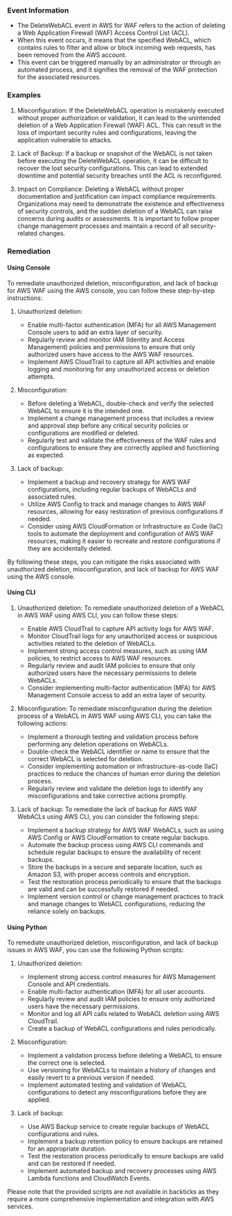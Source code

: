 
### Event Information

- The DeleteWebACL event in AWS for WAF refers to the action of deleting a Web Application Firewall (WAF) Access Control List (ACL).
- When this event occurs, it means that the specified WebACL, which contains rules to filter and allow or block incoming web requests, has been removed from the AWS account.
- This event can be triggered manually by an administrator or through an automated process, and it signifies the removal of the WAF protection for the associated resources.


### Examples

1. Misconfiguration: If the DeleteWebACL operation is mistakenly executed without proper authorization or validation, it can lead to the unintended deletion of a Web Application Firewall (WAF) ACL. This can result in the loss of important security rules and configurations, leaving the application vulnerable to attacks.

2. Lack of Backup: If a backup or snapshot of the WebACL is not taken before executing the DeleteWebACL operation, it can be difficult to recover the lost security configurations. This can lead to extended downtime and potential security breaches until the ACL is reconfigured.

3. Impact on Compliance: Deleting a WebACL without proper documentation and justification can impact compliance requirements. Organizations may need to demonstrate the existence and effectiveness of security controls, and the sudden deletion of a WebACL can raise concerns during audits or assessments. It is important to follow proper change management processes and maintain a record of all security-related changes.

### Remediation

#### Using Console

To remediate unauthorized deletion, misconfiguration, and lack of backup for AWS WAF using the AWS console, you can follow these step-by-step instructions:

1. Unauthorized deletion:
   - Enable multi-factor authentication (MFA) for all AWS Management Console users to add an extra layer of security.
   - Regularly review and monitor IAM (Identity and Access Management) policies and permissions to ensure that only authorized users have access to the AWS WAF resources.
   - Implement AWS CloudTrail to capture all API activities and enable logging and monitoring for any unauthorized access or deletion attempts.

2. Misconfiguration:
   - Before deleting a WebACL, double-check and verify the selected WebACL to ensure it is the intended one.
   - Implement a change management process that includes a review and approval step before any critical security policies or configurations are modified or deleted.
   - Regularly test and validate the effectiveness of the WAF rules and configurations to ensure they are correctly applied and functioning as expected.

3. Lack of backup:
   - Implement a backup and recovery strategy for AWS WAF configurations, including regular backups of WebACLs and associated rules.
   - Utilize AWS Config to track and manage changes to AWS WAF resources, allowing for easy restoration of previous configurations if needed.
   - Consider using AWS CloudFormation or Infrastructure as Code (IaC) tools to automate the deployment and configuration of AWS WAF resources, making it easier to recreate and restore configurations if they are accidentally deleted.

By following these steps, you can mitigate the risks associated with unauthorized deletion, misconfiguration, and lack of backup for AWS WAF using the AWS console.

#### Using CLI

1. Unauthorized deletion: To remediate unauthorized deletion of a WebACL in AWS WAF using AWS CLI, you can follow these steps:
   - Enable AWS CloudTrail to capture API activity logs for AWS WAF.
   - Monitor CloudTrail logs for any unauthorized access or suspicious activities related to the deletion of WebACLs.
   - Implement strong access control measures, such as using IAM policies, to restrict access to AWS WAF resources.
   - Regularly review and audit IAM policies to ensure that only authorized users have the necessary permissions to delete WebACLs.
   - Consider implementing multi-factor authentication (MFA) for AWS Management Console access to add an extra layer of security.

2. Misconfiguration: To remediate misconfiguration during the deletion process of a WebACL in AWS WAF using AWS CLI, you can take the following actions:
   - Implement a thorough testing and validation process before performing any deletion operations on WebACLs.
   - Double-check the WebACL identifier or name to ensure that the correct WebACL is selected for deletion.
   - Consider implementing automation or infrastructure-as-code (IaC) practices to reduce the chances of human error during the deletion process.
   - Regularly review and validate the deletion logs to identify any misconfigurations and take corrective actions promptly.

3. Lack of backup: To remediate the lack of backup for AWS WAF WebACLs using AWS CLI, you can consider the following steps:
   - Implement a backup strategy for AWS WAF WebACLs, such as using AWS Config or AWS CloudFormation to create regular backups.
   - Automate the backup process using AWS CLI commands and schedule regular backups to ensure the availability of recent backups.
   - Store the backups in a secure and separate location, such as Amazon S3, with proper access controls and encryption.
   - Test the restoration process periodically to ensure that the backups are valid and can be successfully restored if needed.
   - Implement version control or change management practices to track and manage changes to WebACL configurations, reducing the reliance solely on backups.

#### Using Python

To remediate unauthorized deletion, misconfiguration, and lack of backup issues in AWS WAF, you can use the following Python scripts:

1. Unauthorized deletion:
   - Implement strong access control measures for AWS Management Console and API credentials.
   - Enable multi-factor authentication (MFA) for all user accounts.
   - Regularly review and audit IAM policies to ensure only authorized users have the necessary permissions.
   - Monitor and log all API calls related to WebACL deletion using AWS CloudTrail.
   - Create a backup of WebACL configurations and rules periodically.

2. Misconfiguration:
   - Implement a validation process before deleting a WebACL to ensure the correct one is selected.
   - Use versioning for WebACLs to maintain a history of changes and easily revert to a previous version if needed.
   - Implement automated testing and validation of WebACL configurations to detect any misconfigurations before they are applied.

3. Lack of backup:
   - Use AWS Backup service to create regular backups of WebACL configurations and rules.
   - Implement a backup retention policy to ensure backups are retained for an appropriate duration.
   - Test the restoration process periodically to ensure backups are valid and can be restored if needed.
   - Implement automated backup and recovery processes using AWS Lambda functions and CloudWatch Events.

Please note that the provided scripts are not available in backticks as they require a more comprehensive implementation and integration with AWS services.

